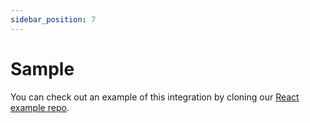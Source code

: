 ```yaml
---
sidebar_position: 7
---
```


# Sample

You can check out an example of this integration by cloning our [React example repo](https://github.com/dyte-in/react-integration-example).
